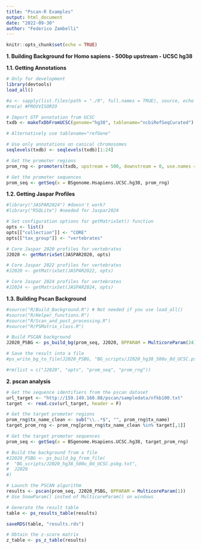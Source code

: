 ```yaml
---
title: "Pscan-R Examples"
output: html_document
date: "2022-09-30"
author: "Federico Zambelli"
---
```


```r
knitr::opts_chunk$set(echo = TRUE)
```

**1. Building Background for Homo sapiens - 500bp upstream - UCSC hg38**

  **1.1. Getting Annotations**

```r
# Only for development 
library(devtools)
load_all()

#a <- sapply(list.files(path = "./R", full.names = TRUE), source, echo = FALSE) 
#rm(a) #PROVVISORIO

# Import GTF annotation from UCSC
txdb <- makeTxDbFromUCSC(genome="hg38", tablename="ncbiRefSeqCurated") 

# Alternatively use tablename="refGene"

# Use only annotations on canical chromosomes 
seqlevels(txdb) <- seqlevels(txdb)[1:24] 

# Get the promoter regions
prom_rng <- promoters(txdb, upstream = 500, downstream = 0, use.names = TRUE)

# Get the promoter sequences
prom_seq <- getSeq(x = BSgenome.Hsapiens.UCSC.hg38, prom_rng) 
```

  **1.2. Getting Jaspar Profiles**
  
```r
#library("JASPAR2024") #doesn't work?
#library("RSQLite") #needed for Jaspar2024

# Set configuration options for getMatrixSet() function
opts <- list()
opts[["collection"]] <- "CORE"
opts[["tax_group"]] <- "vertebrates"

# Core Jaspar 2020 profiles for vertebrates 
J2020 <- getMatrixSet(JASPAR2020, opts) 

# Core Jaspar 2022 profiles for vertebrates
#J2020 <- getMatrixSet(JASPAR2022, opts) 

# Core Jaspar 2024 profiles for vertebrates
#J2024 <- getMatrixSet(JASPAR2024, opts) 
```
  
  **1.3. Building Pscan Background**
```r
#source("R/Build_Background.R") # Not needed if you use load_all()
#source("R/Helper_functions.R")
#source("R/Scan_and_post_processing.R")
#source("R/PSMatrix_class.R")

# Build PSCAN background 
J2020_PSBG <- ps_build_bg(prom_seq, J2020, BPPARAM = MulticoreParam(24)) 

# Save the result into a file
#ps_write_bg_to_file(J2020_PSBG, "BG_scripts/J2020_hg38_500u_0d_UCSC.psbg.txt")  

#rm(list = c("J2020", "opts", "prom_seq", "prom_rng"))
```

**2. pscan analysis**

```r
# Get the sequence identifiers from the pscan dataset
url_target <- "http://159.149.160.88/pscan/sampledata/nfkb100.txt"
target  <- read.csv(url_target, header = F) 

# Get the target promoter regions
prom_rng$tx_name_clean <- sub("\\..*$", "", prom_rng$tx_name)
target_prom_rng <- prom_rng[prom_rng$tx_name_clean %in% target[,1]]

# Get the target promoter sequences 
prom_seq <- getSeq(x = BSgenome.Hsapiens.UCSC.hg38, target_prom_rng) 

# Build the background from a file
#J2020_PSBG <- ps_build_bg_from_file(
#  "BG_scripts/J2020_hg38_500u_0d_UCSC.psbg.txt", 
#  J2020
#) 

# Launch the PSCAN algorithm 
results <- pscan(prom_seq, J2020_PSBG, BPPARAM = MulticoreParam(1)) 
# Use SnowParam() insted of MulticoreParam() on windows

# Generate the result table 
table <- ps_results_table(results)

saveRDS(table, "results.rds")

# Obtain the z-score matrix
z_table <- ps_z_table(results)

```

